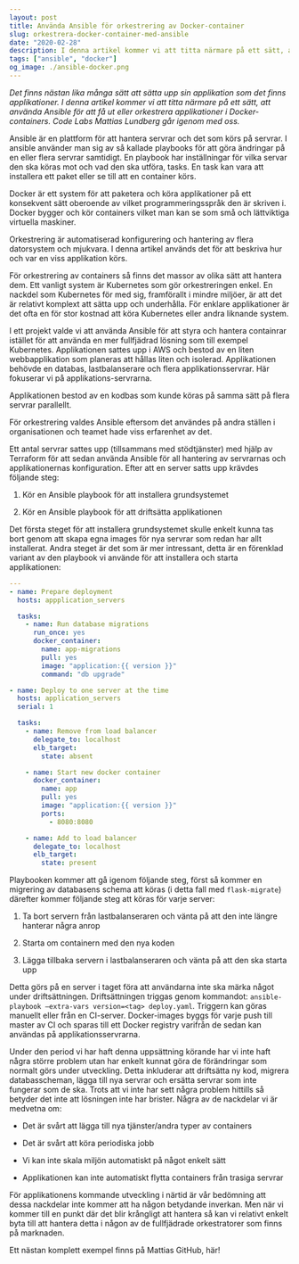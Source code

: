 ```yaml
---
layout: post
title: Använda Ansible för orkestrering av Docker-container
slug: orkestrera-docker-container-med-ansible
date: "2020-02-28"
description: I denna artikel kommer vi att titta närmare på ett sätt, att använda Ansible för att få ut eller orkestrera applikationer i Docker-containers.
tags: ["ansible", "docker"]
og_image: ./ansible-docker.png
---
```


_Det finns nästan lika många sätt att sätta upp sin applikation som det finns applikationer. I denna artikel kommer vi att titta närmare på ett sätt, att använda Ansible för att få ut eller orkestrera applikationer i Docker-containers. Code Labs Mattias Lundberg går igenom med oss._

Ansible är en plattform för att hantera servrar och det som körs på servrar. I ansible använder man sig av så kallade playbooks för att göra ändringar på en eller flera servrar samtidigt. En playbook har inställningar för vilka servar den ska köras mot och vad den ska utföra, tasks. En task kan vara att installera ett paket eller se till att en container körs.

Docker är ett system för att paketera och köra applikationer på ett konsekvent sätt oberoende av vilket programmeringsspråk den är skriven i. Docker bygger och kör containers vilket man kan se som små och lättviktiga virtuella maskiner.

Orkestrering är automatiserad konfigurering och hantering av flera datorsystem och mjukvara. I denna artikel används det för att beskriva hur och var en viss applikation körs.

För orkestrering av containers så finns det massor av olika sätt att hantera dem. Ett vanligt system är Kubernetes som gör orkestreringen enkel. En nackdel som Kubernetes för med sig, framförallt i mindre miljöer, är att det är relativt komplext att sätta upp och underhålla. För enklare applikationer är det ofta en för stor kostnad att köra Kubernetes eller andra liknande system.

I ett projekt valde vi att använda Ansible för att styra och hantera containrar istället för att använda en mer fullfjädrad lösning som till exempel Kubernetes. Applikationen sattes upp i AWS och bestod av en liten webbapplikation som planeras att hållas liten och isolerad. Applikationen behövde en databas, lastbalanserare och flera applikationsservrar. Här fokuserar vi på applikations-servrarna.

Applikationen bestod av en kodbas som kunde köras på samma sätt på flera servrar parallellt.

För orkestrering valdes Ansible eftersom det användes på andra ställen i organisationen och teamet hade viss erfarenhet av det.

Ett antal servrar sattes upp (tillsammans med stödtjänster) med hjälp av Terraform för att sedan använda Ansible för all hantering av servrarnas och applikationernas konfiguration. Efter att en server satts upp krävdes följande steg:

1.  Kör en Ansible playbook för att installera grundsystemet

2.  Kör en Ansible playbook för att driftsätta applikationen

Det första steget för att installera grundsystemet skulle enkelt kunna tas bort genom att skapa egna images för nya servrar som redan har allt installerat. Andra steget är det som är mer intressant, detta är en förenklad variant av den playbook vi använde för att installera och starta applikationen:

```yaml
---
- name: Prepare deployment
  hosts: appplication_servers

  tasks:
    - name: Run database migrations
      run_once: yes
      docker_container:
        name: app-migrations
        pull: yes
        image: "application:{{ version }}"
        command: "db upgrade"

- name: Deploy to one server at the time
  hosts: application_servers
  serial: 1

  tasks:
    - name: Remove from load balancer
      delegate_to: localhost
      elb_target:
        state: absent

    - name: Start new docker container
      docker_container:
        name: app
        pull: yes
        image: "application:{{ version }}"
        ports:
          - 8080:8080

    - name: Add to load balancer
      delegate_to: localhost
      elb_target:
        state: present
```

Playbooken kommer att gå igenom följande steg, först så kommer en migrering av databasens schema att köras (i detta fall med `flask-migrate`) därefter kommer följande steg att köras för varje server:

1.  Ta bort servern från lastbalanseraren och vänta på att den inte längre hanterar några anrop

2.  Starta om containern med den nya koden

3.  Lägga tillbaka servern i lastbalanseraren och vänta på att den ska starta upp

Detta görs på en server i taget föra att användarna inte ska märka något under driftsättningen. Driftsättningen triggas genom kommandot: `ansible-playbook –extra-vars version=<tag> deploy.yaml`. Triggern kan göras manuellt eller från en CI-server. Docker-images byggs för varje push till master av CI och sparas till ett Docker registry varifrån de sedan kan användas på applikationsservrarna.

Under den period vi har haft denna uppsättning körande har vi inte haft några större problem utan har enkelt kunnat göra de förändringar som normalt görs under utveckling. Detta inkluderar att driftsätta ny kod, migrera databasscheman, lägga till nya servrar och ersätta servrar som inte fungerar som de ska. Trots att vi inte har sett några problem hittills så betyder det inte att lösningen inte har brister. Några av de nackdelar vi är medvetna om:

- Det är svårt att lägga till nya tjänster/andra typer av containers

- Det är svårt att köra periodiska jobb

- Vi kan inte skala miljön automatiskt på något enkelt sätt

- Applikationen kan inte automatiskt flytta containers från trasiga servrar

För applikationens kommande utveckling i närtid är vår bedömning att dessa nackdelar inte kommer att ha någon betydande inverkan. Men när vi kommer till en punkt där det blir krångligt att hantera så kan vi relativt enkelt byta till att hantera detta i någon av de fullfjädrade orkestratorer som finns på marknaden.

Ett nästan komplett exempel finns på Mattias GitHub, här!
